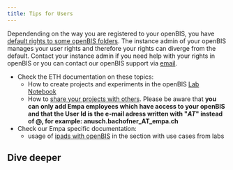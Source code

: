 ```yaml
---
title: Tips for Users
---
```


Dependending on the way you are registered to your openBIS, you have [default rights to some openBIS folders](https://openbis.readthedocs.io/en/latest/user-documentation/general-admin-users/admins-documentation/user-registration.html#default-roles-assigned-in-eln).
The instance admin of your openBIS manages your user rights and therefore your rights can diverge from the default.
Contact your instance admin if you need help with your rights in openBIS or you can contact our openBIS support via [email](mailto:openbis-support@empa.ch).

- Check the ETH documentation on these topics:
  - How to create projects and experiments in the openBIS [Lab Notebook](https://openbis.readthedocs.io/en/latest/user-documentation/general-users/lab-notebook.html)
  - How to [share your projects with others](https://openbis.readthedocs.io/en/latest/user-documentation/general-users/lab-notebook.html#share-lab-notebooks-and-projects). Please be aware that **you can only add Empa employees which have access to your openBIS and that the User Id is the e-mail adress written with "_AT_" instead of @, for example: anusch.bachofner_AT_empa.ch**
- Check our Empa specific documentation:
  - usage of [ipads with openBIS](/documentation/openbis/how-to-and-use-cases/ipads/) in the section with use cases from labs

## Dive deeper


<CardGrid>
  <CustomCard
    title="<a href='/documentation/openbis/getting-started/users/experiments'>Tips for Experiments</a>"
  />
  <CustomCard
    title="<a href='/documentation/openbis/getting-started/users/maintenance/'>Tips for Maintenance work</a>"
  />
</CardGrid>
